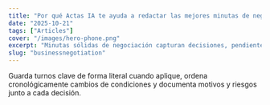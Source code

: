 ```yaml
---
title: "Por qué Actas IA te ayuda a redactar las mejores minutas de negociación"
date: "2025-10-21"
tags: ["Articles"]
cover: "/images/hero-phone.png"
excerpt: "Minutas sólidas de negociación capturan decisiones, pendientes y el contexto del intercambio (exigencias y concesiones) para decidir más rápido y con menos retrabajo."
slug: "businessnegotiation"
---
```


Guarda turnos clave de forma literal cuando aplique, ordena cronológicamente cambios de condiciones y documenta motivos y riesgos junto a cada decisión.
